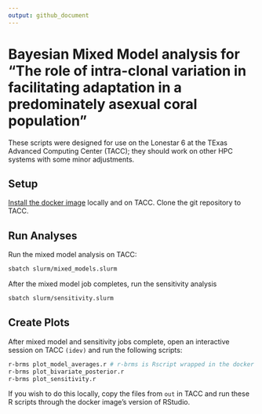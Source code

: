 ```yaml
---
output: github_document
---
```


# Bayesian Mixed Model analysis for "The role of intra-clonal variation in facilitating adaptation in a predominately asexual coral population"

These scripts were designed for use on the Lonestar 6 at the TExas Advanced Computing Center (TACC); they should work on other HPC systems with some minor adjustments.

## Setup

[Install the docker image](setup/docker) locally and on TACC.
Clone the git repository to TACC.

## Run Analyses

Run the mixed model analysis on TACC:
```bash
sbatch slurm/mixed_models.slurm
```

After the mixed model job completes, run the sensitivity analysis
```bash
sbatch slurm/sensitivity.slurm
```

## Create Plots

After mixed model and sensitivity jobs complete, open an interactive session on TACC `(idev)` and run the following scripts:

```bash
r-brms plot_model_averages.r # r-brms is Rscript wrapped in the docker image
r-brms plot_bivariate_posterior.r
r-brms plot_sensitivity.r
```

If you wish to do this locally, copy the files from `out` in TACC and run these R scripts through the docker image's version of RStudio.  
